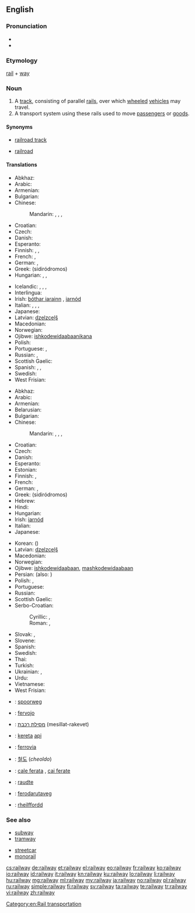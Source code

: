 ==English==

===Pronunciation===
* {{IPA|/ɹeɪlweɪ/}}
* {{audio|en-us-railway.ogg|Audio (US)}}

===Etymology===
[[rail]] + [[way]]

===Noun===
{{wikipedia}}
{{en-noun}}

# A [[track]], consisting of parallel [[rail]]s, over which [[wheeled]] [[vehicle]]s may travel.
# A transport system using these rails used to move [[passenger]]s or [[goods]].

====Synonyms====
* {{sense|track}} [[railroad track]]
* {{sense|system}} {{qualifier|US}} [[railroad]]

====Translations====
{{trans-top|track, consisting of parallel rails}}
* Abkhaz: {{Cyrl|[[аиҳаамҩа]]}}
* Arabic: {{t-|ar|سكة حديدية|f|tr=síkka Hadidíyya}}
* Armenian: {{t-|hy|երկաթուղի|tr=erkat’uġi}}
* Bulgarian: {{t-|bg|железопътна линия|f|tr=železopǎ̀tna línija|sc=Cyrl}}
* Chinese:
*: Mandarin: {{t|cmn|鐵路|sc=Hani}},  {{t|cmn|铁路|tr=tiělù|sc=Hani}},  {{t|cmn|鐵道|sc=Hani}},  {{t|cmn|铁道|tr=tiědào|sc=Hani}}
* Croatian: {{t-|hr|željeznica|f}}
* Czech: {{t+|cs|kolej|f}}
* Danish: {{t-|da|jernbane}}
* Esperanto: {{t-|eo|fervojo}}
* Finnish: {{t+|fi|rata}}, {{t+|fi|junarata}}, {{t+|fi|rautatie}}
* French: {{t+|fr|chemin de fer|m}},  {{t-|fr|réseau ferroviaire|m}}
* German: {{t-|de|Eisenbahnlinie|f}},  {{t+|de|Gleis|n}}
* Greek: {{t+|el|σιδηρόδρομος|m}} (sidiródromos)
* Hungarian: {{t+|hu|sín}},  {{t+|hu|vasút}},  {{t+|hu|vasútvonal}}
{{trans-mid}}
* Icelandic: {{t+|is|járnbraut|f}}, {{t-|is|lestarspor|n}}, {{t-|is|járnbani|m}}, {{t-|is|járngata}}
* Interlingua: {{t-|ia|ferrovia}}
* Irish: [[bóthar iarainn]] {{m}}, [[iarnód]] {{m}}
* Italian: {{t+|it|binario|m}}, {{t-|it|rotaia|f}}, {{t-|it|strada ferrata|f}}, {{t+|it|ferrovia|f}}
* Japanese: {{t+|ja|線路|tr=senro}}
* Latvian: [[dzelzceļš]] {{m}}
* Macedonian: {{t-|mk|пруга|f|tr=prúga}}
* Norwegian: {{t+|no|jernbane|m}}
* Ojibwe: [[ishkodewidaabaanikana]]
* Polish: {{t+|pl|kolej|f}}
* Portuguese: {{t+|pt|ferrovia}}, {{t|pt|estrada-de-ferro|f}}
* Russian: {{t+|ru|железная дорога|f|tr=želéznaja doróga}},  {{t+|ru|колея|f|tr=kolejá}}
* Scottish Gaelic: {{t-|gd|rathad-iarainn|m|xs=Scottish Gaelic}}
* Spanish: {{t+|es|ferrocarril|m}}, {{qualifier|Latin America}} {{t+|es|riel|m}}, {{qualifier|Spain}} {{t+|es|vía|f}}
* Swedish: {{t+|sv|järnvägsspår|n}}
* West Frisian: {{t-|fy|spoarwei|c|xs=West Frisian}}
{{trans-bottom}}

{{trans-top|transport system using these rails}}
* Abkhaz: {{Cyrl|[[аиҳаамҩа]]}}
* Arabic: {{t-|ar|سكة حديدية|f|tr=síkka Hadidíyya}}
* Armenian: {{t-|hy|երկաթուղի|tr=erkat’uġi}}
* Belarusian: {{t-|be|жалезная дарога|f|tr=žaléznaja daróha|sc=Cyrl}}
* Bulgarian: {{t-|bg|железница|f|tr=želéznica|sc=Cyrl}}
* Chinese:
*: Mandarin: {{t|cmn|鐵路|sc=Hani}},  {{t|cmn|铁路|tr=tiělù|sc=Hani}},  {{t|cmn|鐵道|sc=Hani}},  {{t|cmn|铁道|tr=tiědào|sc=Hani}}
* Croatian: {{t-|hr|željeznica|f}}
* Czech: {{t+|cs|železnice|f}}
* Danish: {{t-|da|jernbane}}
* Esperanto: {{t-|eo|fervojo}}
* Estonian: {{t-|et|raudtee}}
* Finnish: {{t+|fi|rautatie}}, {{t+|fi|rautatiet|p}}
* French: {{t+|fr|chemin de fer|m}}
* German: {{t+|de|Eisenbahn|f}},  {{t+|de|Bahn|f}}
* Greek: {{t+|el|σιδηρόδρομος|m}} (sidiródromos)
* Hebrew: {{t-|he|מסילת רכבת|f|tr=mesillat-rakevet}}
* Hindi: {{t-|hi|रेलवे|tr=relve|xs=Hindi}}
* Hungarian: {{t+|hu|vasút}}
* Irish: [[iarnód]] {{m}}
* Italian: {{t+|it|ferrovia|f}}
* Japanese: {{t+|ja|鉄道|tr=[[てつどう]], tetsudō}}
{{trans-mid}}
* Korean: {{t+|ko|철도|tr=cheoldo|sc=Hang}} ({{t+|ko|鐵道|sc=Hani}})
* Latvian: [[dzelzceļš]] {{m}}
* Macedonian: {{t-|mk|железница|f|tr=želéznica}}
* Norwegian: {{t+|no|jernbane|m}}
* Ojibwe: [[ishkodewidaabaan]], [[mashkodewidaabaan]]
* Persian: {{t-|fa|راه‌آهن|tr=râh âhan|xs=Persian}} (also: {{t+|fa|راه آهن|xs=Persian}})
* Polish: {{t+|pl|kolej|f}}, {{t-|pl|kolej żelazna|f}}
* Portuguese: {{t+|pt|ferrovia}}
* Russian: {{t+|ru|железная дорога|f|tr=želéznaja doróga}}
* Scottish Gaelic: {{t-|gd|rèile|f|xs=Scottish Gaelic}}
* Serbo-Croatian:
*: Cyrillic: {{t-|sh|железница|f}}, {{t-|sh|жељезница|f}}
*: Roman: {{t-|sh|železnica|f}}, {{t-|sh|željeznica|f}}
* Slovak: {{t-|sk|železnica|f}}, {{t-|sk|železničná trať|f}}
* Slovene: {{t-|sl|železniško|n}}
* Spanish: {{t+|es|ferrocarril|m}}
* Swedish: {{t+|sv|järnväg|c}}
* Thai: {{t-|th|การรถไฟ|tr=gaan rót fai}}
* Turkish: {{t+|tr|demiryolu}}
* Ukrainian: {{t-|uk|залізниця|f|tr=zaliznýcja|sc=Cyrl}}, {{t-|uk|колія|f|tr=kólija|sc=Cyrl}}
* Urdu: {{t-|ur|ریلوے|tr=relve|xs=Urdu}}
* Vietnamese: {{t+|vi|đường sắt|xs=Vietnamese}}
* West Frisian: {{t-|fy|spoarwei|c|xs=West Frisian}}
{{trans-bottom}}

{{checktrans-top}}
* {{ttbc|nl}}: [[spoorweg]] {{m}}
* {{ttbc|eo}}: [[fervojo]]
* {{ttbc|he}}: [[מסילת רכבת]] (mesillat-rakevet) {{f}}
* {{ttbc|id}}: [[kereta]] [[api]]
* {{ttbc|ia}}: [[ferrovia]]
* {{ttbc|ko}}: [[철도]] (''cheoldo'')
* {{ttbc|ro}}: [[cale ferata]] {{f}}, [[cai ferate]] {{p}}
* {{ttbc|vep}}: [[raudte]]
* {{ttbc|vo}}: [[ferodarutaveg]]
* {{ttbc|cy}}: [[rheilffordd]] {{f}}
{{trans-bottom}}

===See also===
{{top2}}
* [[subway]]
* [[tramway]]
{{mid2}}
* [[streetcar]]
* [[monorail]]
{{bottom}}

[[Category:en:Rail transportation]]

[[cs:railway]]
[[de:railway]]
[[et:railway]]
[[el:railway]]
[[eo:railway]]
[[fr:railway]]
[[ko:railway]]
[[io:railway]]
[[id:railway]]
[[it:railway]]
[[kn:railway]]
[[ku:railway]]
[[lo:railway]]
[[li:railway]]
[[hu:railway]]
[[mg:railway]]
[[ml:railway]]
[[my:railway]]
[[ja:railway]]
[[no:railway]]
[[pl:railway]]
[[ru:railway]]
[[simple:railway]]
[[fi:railway]]
[[sv:railway]]
[[ta:railway]]
[[te:railway]]
[[tr:railway]]
[[vi:railway]]
[[zh:railway]]